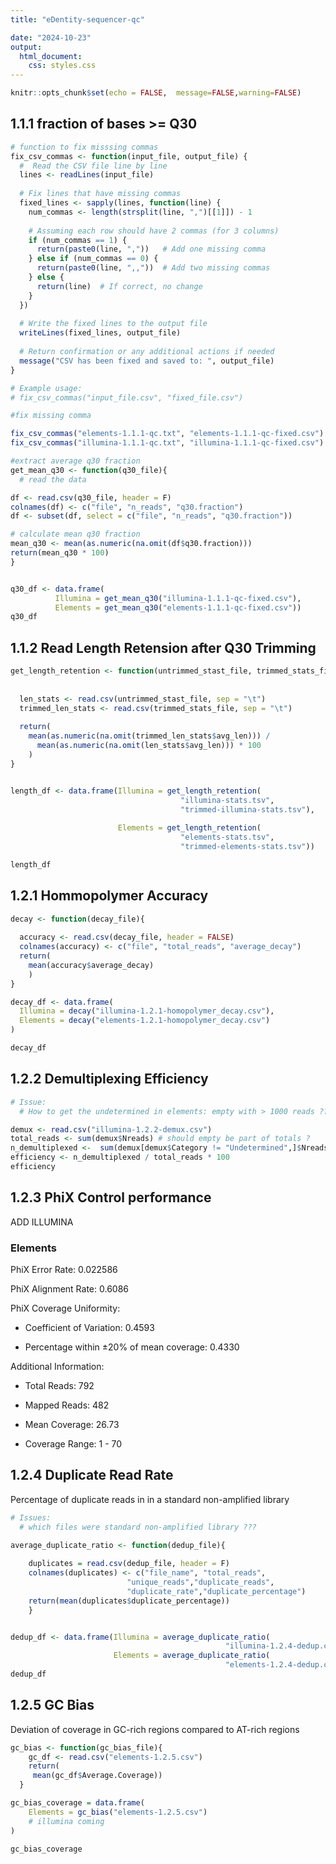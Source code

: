 ---
title: "eDentity-sequencer-qc"

date: "2024-10-23"
output: 
  html_document:
    css: styles.css
---

```{r setup, include=FALSE}
knitr::opts_chunk$set(echo = FALSE,  message=FALSE,warning=FALSE)
```


## 1.1.1 fraction of bases >= Q30
```{r}
# function to fix misssing commas
fix_csv_commas <- function(input_file, output_file) {
  #  Read the CSV file line by line
  lines <- readLines(input_file)
  
  # Fix lines that have missing commas
  fixed_lines <- sapply(lines, function(line) {
    num_commas <- length(strsplit(line, ",")[[1]]) - 1
    
    # Assuming each row should have 2 commas (for 3 columns)
    if (num_commas == 1) {
      return(paste0(line, ","))   # Add one missing comma
    } else if (num_commas == 0) {
      return(paste0(line, ",,"))  # Add two missing commas
    } else {
      return(line)  # If correct, no change
    }
  })
  
  # Write the fixed lines to the output file
  writeLines(fixed_lines, output_file)
  
  # Return confirmation or any additional actions if needed
  message("CSV has been fixed and saved to: ", output_file)
}

# Example usage:
# fix_csv_commas("input_file.csv", "fixed_file.csv")

#fix missing comma

fix_csv_commas("elements-1.1.1-qc.txt", "elements-1.1.1-qc-fixed.csv")
fix_csv_commas("illumina-1.1.1-qc.txt", "illumina-1.1.1-qc-fixed.csv")


```


```{r}

#extract average q30 fraction
get_mean_q30 <- function(q30_file){
  # read the data

df <- read.csv(q30_file, header = F)
colnames(df) <- c("file", "n_reads", "q30.fraction")
df <- subset(df, select = c("file", "n_reads", "q30.fraction"))

# calculate mean q30 fraction
mean_q30 <- mean(as.numeric(na.omit(df$q30.fraction)))
return(mean_q30 * 100)
}


q30_df <- data.frame(
          Illumina = get_mean_q30("illumina-1.1.1-qc-fixed.csv"),
          Elements = get_mean_q30("elements-1.1.1-qc-fixed.csv"))
q30_df
```


## 1.1.2 Read Length Retension after Q30 Trimming
```{r}
get_length_retention <- function(untrimmed_stast_file, trimmed_stats_file) {
  
  
  len_stats <- read.csv(untrimmed_stast_file, sep = "\t")
  trimmed_len_stats <- read.csv(trimmed_stats_file, sep = "\t")
  
  return(
    mean(as.numeric(na.omit(trimmed_len_stats$avg_len))) / 
      mean(as.numeric(na.omit(len_stats$avg_len))) * 100
    )
}


length_df <- data.frame(Illumina = get_length_retention(
                                      "illumina-stats.tsv",
                                      "trimmed-illumina-stats.tsv"),
                        
                        Elements = get_length_retention(
                                      "elements-stats.tsv",
                                      "trimmed-elements-stats.tsv"))

length_df
```


## 1.2.1 Hommopolymer Accuracy
```{r}
decay <- function(decay_file){
  
  accuracy <- read.csv(decay_file, header = FALSE)
  colnames(accuracy) <- c("file", "total_reads", "average_decay")
  return(
    mean(accuracy$average_decay)
    )
}

decay_df <- data.frame(
  Illumina = decay("illumina-1.2.1-homopolymer_decay.csv"),
  Elements = decay("elements-1.2.1-homopolymer_decay.csv")
)

decay_df
```
## 1.2.2 Demultiplexing Efficiency
```{r}
# Issue:
  # How to get the undetermined in elements: empty with > 1000 reads ??

demux <- read.csv("illumina-1.2.2-demux.csv")
total_reads <- sum(demux$Nreads) # should empty be part of totals ?
n_demultiplexed <-  sum(demux[demux$Category != "Undetermined",]$Nreads)
efficiency <- n_demultiplexed / total_reads * 100
efficiency
```

## 1.2.3 PhiX Control performance

ADD ILLUMINA

### Elements


PhiX Error Rate: 0.022586

PhiX Alignment Rate: 0.6086

PhiX Coverage Uniformity:

  - Coefficient of Variation: 0.4593
  
  - Percentage within ±20% of mean coverage: 0.4330

Additional Information:

  - Total Reads: 792
  
  - Mapped Reads: 482
  
  - Mean Coverage: 26.73
  
  - Coverage Range: 1 - 70


## 1.2.4 Duplicate Read Rate
Percentage of duplicate reads in in a standard non-amplified library

```{r}

# Issues:
  # which files were standard non-amplified library ???

average_duplicate_ratio <- function(dedup_file){
  
    duplicates = read.csv(dedup_file, header = F)
    colnames(duplicates) <- c("file_name", "total_reads",
                          "unique_reads","duplicate_reads",
                          "duplicate_rate","duplicate_percentage")
    return(mean(duplicates$duplicate_percentage))
    }


dedup_df <- data.frame(Illumina = average_duplicate_ratio(
                                                "illumina-1.2.4-dedup.csv"),
                       Elements = average_duplicate_ratio(
                                                "elements-1.2.4-dedup.csv"))
dedup_df
```

## 1.2.5 GC Bias 
Deviation of coverage in GC-rich regions compared to AT-rich regions

```{r}
gc_bias <- function(gc_bias_file){
    gc_df <- read.csv("elements-1.2.5.csv")
    return(
     mean(gc_df$Average.Coverage))
  }

gc_bias_coverage = data.frame(
    Elements = gc_bias("elements-1.2.5.csv")
    # illumina coming
)

gc_bias_coverage
```







